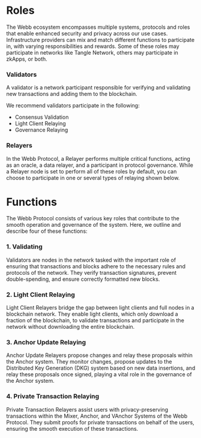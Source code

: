 # Roles
The Webb ecosystem encompasses multiple systems, protocols and roles that enable enhanced security and privacy across our use cases. Infrastructure providers can mix and match different functions to participate in, with varying responsibilities and rewards.
Some of these roles may participate in networks like Tangle Network, others may participate in zkApps, or both.

### Validators
A validator is a network participant responsible for verifying and validating new transactions and adding them to the blockchain.

We recommend validators participate in the following:
- Consensus Validation 
- Light Client Relaying
- Governance Relaying
    
### Relayers
In the Webb Protocol, a Relayer performs multiple critical functions, acting as an oracle, a data relayer, and a participant in protocol governance. While a Relayer node is set to perform all of these roles by default, you can choose to participate in one or several types of relaying shown below.




# Functions

The Webb Protocol consists of various key roles that contribute to the smooth operation and governance of the system. Here, we outline and describe four of these functions:


### 1. Validating

Validators are nodes in the network tasked with the important role of ensuring that transactions and blocks adhere to the necessary rules and protocols of the network. They verify transaction signatures, prevent double-spending, and ensure correctly formatted new blocks.



### 2. Light Client Relaying

Light Client Relayers bridge the gap between light clients and full nodes in a blockchain network. They enable light clients, which only download a fraction of the blockchain, to validate transactions and participate in the network without downloading the entire blockchain.



### 3. Anchor Update Relaying

Anchor Update Relayers propose changes and relay these proposals within the Anchor system. They monitor changes, propose updates to the Distributed Key Generation (DKG) system based on new data insertions, and relay these proposals once signed, playing a vital role in the governance of the Anchor system.



### 4. Private Transaction Relaying

Private Transaction Relayers assist users with privacy-preserving transactions within the Mixer, Anchor, and VAnchor Systems of the Webb Protocol. They submit proofs for private transactions on behalf of the users, ensuring the smooth execution of these transactions.
